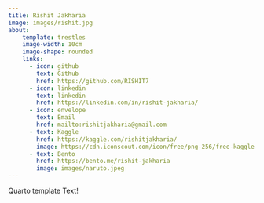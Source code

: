 ```yaml
---
title: Rishit Jakharia
image: images/rishit.jpg
about:
    template: trestles
    image-width: 10cm
    image-shape: rounded
    links:
      - icon: github
        text: Github
        href: https://github.com/RISHIT7
      - icon: linkedin
        text: linkedin
        href: https://linkedin.com/in/rishit-jakharia/
      - icon: envelope
        text: Email
        href: mailto:rishitjakharia@gmail.com
      - text: Kaggle
        href: https://kaggle.com/rishitjakharia/
        image: https://cdn.iconscout.com/icon/free/png-256/free-kaggle-3628869-3030009.png
      - text: Bento
        href: https://bento.me/rishit-jakharia
        image: images/naruto.jpeg
---
```


Quarto template Text!